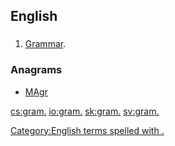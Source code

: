 ==English==

==={{abbreviation-old|en}}===
{{head|en}}
# [[grammar|Grammar]].

===Anagrams===
* [[MAgr#English|MAgr]]
[[Category:English terms spelled with .]]

[[cs:gram.]]
[[io:gram.]]
[[sk:gram.]]
[[sv:gram.]]